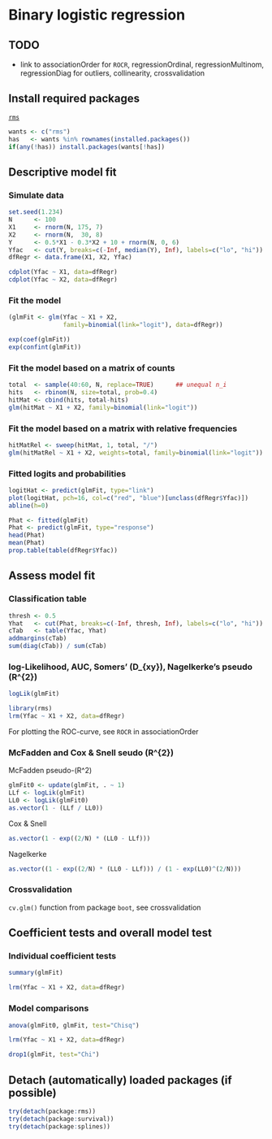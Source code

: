 Binary logistic regression
=========================

TODO
-------------------------

 - link to associationOrder for `ROCR`, regressionOrdinal, regressionMultinom, regressionDiag for outliers, collinearity, crossvalidation

Install required packages
-------------------------

[`rms`](http://cran.r-project.org/package=rms)

```r
wants <- c("rms")
has   <- wants %in% rownames(installed.packages())
if(any(!has)) install.packages(wants[!has])
```

Descriptive model fit
-------------------------

### Simulate data
    
```r
set.seed(1.234)
N      <- 100
X1     <- rnorm(N, 175, 7)
X2     <- rnorm(N,  30, 8)
Y      <- 0.5*X1 - 0.3*X2 + 10 + rnorm(N, 0, 6)
Yfac   <- cut(Y, breaks=c(-Inf, median(Y), Inf), labels=c("lo", "hi"))
dfRegr <- data.frame(X1, X2, Yfac)
```

```r
cdplot(Yfac ~ X1, data=dfRegr)
cdplot(Yfac ~ X2, data=dfRegr)
```

### Fit the model

```r
(glmFit <- glm(Yfac ~ X1 + X2,
               family=binomial(link="logit"), data=dfRegr))
```

```r
exp(coef(glmFit))
exp(confint(glmFit))
```

### Fit the model based on a matrix of counts

```r
total  <- sample(40:60, N, replace=TRUE)      ## unequal n_i
hits   <- rbinom(N, size=total, prob=0.4)
hitMat <- cbind(hits, total-hits)
glm(hitMat ~ X1 + X2, family=binomial(link="logit"))
```

### Fit the model based on a matrix with relative frequencies

```r
hitMatRel <- sweep(hitMat, 1, total, "/")
glm(hitMatRel ~ X1 + X2, weights=total, family=binomial(link="logit"))
```

### Fitted logits and probabilities

```r
logitHat <- predict(glmFit, type="link")
plot(logitHat, pch=16, col=c("red", "blue")[unclass(dfRegr$Yfac)])
abline(h=0)
```

```r
Phat <- fitted(glmFit)
Phat <- predict(glmFit, type="response")
head(Phat)
mean(Phat)
prop.table(table(dfRegr$Yfac))
```

Assess model fit
-------------------------

### Classification table

```r
thresh <- 0.5
Yhat   <- cut(Phat, breaks=c(-Inf, thresh, Inf), labels=c("lo", "hi"))
cTab   <- table(Yfac, Yhat)
addmargins(cTab)
sum(diag(cTab)) / sum(cTab)
```

### log-Likelihood, AUC, Somers' \(D_{xy}\), Nagelkerke's pseudo \(R^{2}\)

```r
logLik(glmFit)
```

```r
library(rms)
lrm(Yfac ~ X1 + X2, data=dfRegr)
```

For plotting the ROC-curve, see `ROCR` in associationOrder

### McFadden and Cox & Snell seudo \(R^{2}\)

McFadden pseudo-\(R^2\)

```r
glmFit0 <- update(glmFit, . ~ 1)
LLf <- logLik(glmFit)
LL0 <- logLik(glmFit0)
as.vector(1 - (LLf / LL0))
```

Cox & Snell

```r
as.vector(1 - exp((2/N) * (LL0 - LLf)))
```

Nagelkerke

```r
as.vector((1 - exp((2/N) * (LL0 - LLf))) / (1 - exp(LL0)^(2/N)))
```

### Crossvalidation

`cv.glm()` function from package `boot`, see crossvalidation

Coefficient tests and overall model test
-------------------------

### Individual coefficient tests

```r
summary(glmFit)
```

```r
lrm(Yfac ~ X1 + X2, data=dfRegr)
```


### Model comparisons

```r
anova(glmFit0, glmFit, test="Chisq")
```

```r
lrm(Yfac ~ X1 + X2, data=dfRegr)
```

```r
drop1(glmFit, test="Chi")
```

Detach (automatically) loaded packages (if possible)
-------------------------

```r
try(detach(package:rms))
try(detach(package:survival))
try(detach(package:splines))
```
